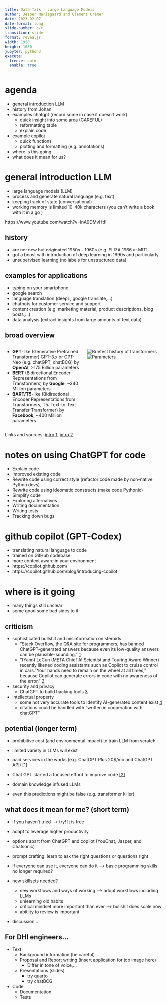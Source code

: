 ```yaml
---
title: Data Talk - Large Language Models
author: Jesper Mariegaard and Clemens Cremer
date: 2023-02-07
date-format: long
slide-number: c/t
transition: slide
format: revealjs
width: 1920
height: 1080
jupyter: python3
execute: 
  freeze: auto
  enable: true
---
```




# agenda

- general introduction LLM  
- history from Johan
- examples chatgpt (record some in case it doesn't work)  
    - quick insight into some area (CAREFUL)  
	- reformatting table  
	- explain code
- example copilot  
	- quick functions
    - plotting and formatting (e.g. annotations) 

- where is this going   
- what does it mean for us?   



# general introduction LLM

- large language models (LLM)
- process and generate natural language (e.g. text)
- keeping track of state (conversational)
- working memory is limited 10-40k characters (you can't write a book with it in a go )


::: footer
https://www.youtube.com/watch?v=lnA9DMvHtfI
:::


## history
- are not new but originated 1950s - 1960s (e.g. ELIZA 1966 at MIT)
- got a boost with introduction of deep learning in 1990s and particularly
- unsupervised learning (no labels for unstructured data)


## examples for applications

- typing on your smartphone
- google search
- language translation (deepL, google translate,...)
- chatbots for customer service and support
- content creation (e.g. marketing material, product descriptions, blog posts,...)
- data analysis (extract insights from large amounts of text data)

## broad overview 

:::: columns
::: {.column width=50%}
- **GPT**-like (Generative Pretrained Transformer) GPT-3.x or GPT-Neo (e.g. chatGPT, chatBCG) by **OpenAI**, >175 Billion parameters
- **BERT** (Bidirectional Encoder Representations from Transformers) by **Google**, ~340 Million parameters
- **BART/T5**-like (Bidirectional Encoder Representations from Transformers, T5: Text-to-Text Transfer Transformer) by **Facebook**, ~400 Million parameters
:::
::: {.column width=50%}
![Briefest history of transformers](figures/transformers_chrono_huggingface.svg)
![Parameters](figures/model_parameters.png)
:::
::::

::: footer
Links and sources: [intro 1](https://www.omegavp.com/articles/introduction-to-large-language-models/), [intro 2](https://huggingface.co/course/chapter1/4?fw=pt)
:::



# notes on using ChatGPT for code

- Explain code
- Improved existing code
- Rewrite code using correct style (refactor code made by non-native Python devs)
- Rewrite code using ideomatic constructs (make code Pythonic)
- Simplify code
- Exploring alternatives
- Writing documentation
- Writing tests
- Tracking down bugs



# github copilot (GPT-Codex)

- translating natural language to code
- trained on GitHub codebase
- more context aware in your environment
- https://copilot.github.com/
- https://copilot.github.com/blog/introducing-copilot


# where is it going 
- many things still unclear
- some good some bad sides to it


## criticism
- sophisticated bullshit and misinformation on steroids
	- "Stack Overflow, the Q&A site for programmers, has banned ChatGPT-generated answers because even its low-quality answers can be plausible-sounding." [1](https://www.zdnet.com/article/openai-is-hiring-developers-to-make-chatgpt-better-at-coding/)
	- "(Yann) LeCun (META Chief AI Scientist and Touring Award Winner) recently likened coding assistants such as Copilot to cruise control in cars. "Your hands need to remain on the wheel at all times," because Copilot can generate errors in code with no awareness of the error." [2](https://www.zdnet.com/article/openai-is-hiring-developers-to-make-chatgpt-better-at-coding/)
- security and privacy
	- ChatGPT to build hacking tools [3](https://www.hackread.com/hackers-openai-chatgpt-malware/)  
- intellectual property  
	- some not very accurate tools to identify AI-generated content exist [4](https://www.zdnet.com/article/what-is-chatgpt-and-why-does-it-matter-heres-everything-you-need-to-know/)
	- citations could be handled with "written in cooperation with chatGPT"  



## potential (longer term)
- prohibitive cost (and environmental impact) to train LLM from scratch
- limited variety in LLMs will exist
- paid services in the works (e.g. ChatGPT Plus 20$/mo and ChatGPT API) [[1]](https://openai.com/blog/chatgpt-plus/)

- Chat GPT started a focused efford to improve code [[2]](https://www.zdnet.com/article/openai-is-hiring-developers-to-make-chatgpt-better-at-coding/)

- domain knowledge infused LLMs
- even this predictions might be false (e.g. transformer killer)


## what does it mean for me? (short term)

- if you haven't tried --> try! It is free 
- adapt to leverage higher productivity  
- options apart from ChatGPT and copilot (YouChat, Jasper, and Chatsonic)

- prompt crafting: learn to ask the right questions or questions right

- if everyone can use it, everyone can do it --> basic programming skills no longer required?
- new skillsets needed?
	- new workflows and ways of working --> adopt workflows including LLMs 
	- unlearning old habits
	- critical mindset more important than ever --> bullshit does scale now
	- abitlity to review is important
- discussion...  


## For DHI engineers... 

- Text
    - Background information (be careful)  
    - Proposal and Report writing (insert application for job image here)
		- Differ in tone of voice,...
    - Presentations (slides)
		- try quarto
		- try chatBCG
- Code
    - Documentation    
    - Tests